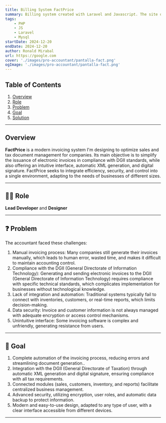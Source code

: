 ```yaml
---
title: Billing System FactPrice
summary: Billing system created with Laravel and Javascript. The site offers accounting, billing, accounts receivable, and electronic invoicing services in communication with the Dominican Republic's General Directorate of Information Technology (DGII).
tags:
    - PHP
    - JS
    - Laravel
    - Mysql
startDate: 2024-12-20
endDate: 2024-12-20
author: Ronald Mirabal
url: https://google.com
cover: './images/pro-accountant/pantalla-fact.png'
ogImage: './images/pro-accountant/pantalla-fact.png'
---
```


## Table of Contents
1. [Overview](#overview)
2. [Role](#role)
3. [Problem](#problem)
4. [Goal](#goal)
5. [Solution](#solution)

---

## Overview
**FactPrice** is a modern invoicing system I'm designing to optimize sales and tax document management for companies. Its main objective is to simplify the issuance of electronic invoices in compliance with DGII standards, while also offering an intuitive interface, automatic XML generation, and digital signature. FactPrice seeks to integrate efficiency, security, and control into a single environment, adapting to the needs of businesses of different sizes.

---

## 👨‍💻 Role
**Lead Developer** and **Designer**

---

## ❓ Problem
The accountant faced these challenges:
1. Manual invoicing process: Many companies still generate their invoices manually, which leads to human error, wasted time, and makes it difficult to maintain accounting control.
2. Compliance with the DGII (General Directorate of Information Technology): Generating and sending electronic invoices to the DGII (General Directorate of Information Technology) requires compliance with specific technical standards, which complicates implementation for businesses without technological knowledge.
3. Lack of integration and automation: Traditional systems typically fail to connect with inventories, customers, or real-time reports, which limits decision-making.
4. Data security: Invoice and customer information is not always managed with adequate encryption or access control mechanisms.
5. Unintuitive interface: Some invoicing software is complex and unfriendly, generating resistance from users.

---

## 🎯 Goal
1. Complete automation of the invoicing process, reducing errors and streamlining document generation..
2. Integration with the DGII (General Directorate of Taxation) through automatic XML generation and digital signature, ensuring compliance with all tax requirements.
3. Connected modules (sales, customers, inventory, and reports) facilitate centralized business management.
4. Advanced security, utilizing encryption, user roles, and automatic data backup to protect information.
5. Modern and easy-to-use design, adapted to any type of user, with a clear interface accessible from different devices.

---

